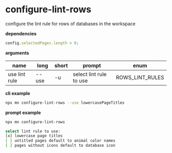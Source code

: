 # configure-lint-rows

configure the lint rule for rows of databases in the workspace

**dependencies**

```typescript
config.selectedPages.length > 0;
```

**arguments**

| name          | long  | short | prompt                  | enum            |
| ------------- | ----- | ----- | ----------------------- | --------------- |
| use lint rule | --use | -u    | select lint rule to use | ROWS_LINT_RULES |

**cli example**

```sh title="terminal"
npx mn configure-lint-rows --use lowercasePageTitles
```

**prompt example**

```sh title="terminal"
npx mn configure-lint-rows
```

```sh
select lint rule to use:
[x] lowercase page titles
[ ] untitled pages default to animal color names
[ ] pages without icons default to database icon
```
